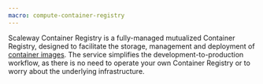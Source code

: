 ```yaml
---
macro: compute-container-registry
---
```


Scaleway Container Registry is a fully-managed mutualized Container Registry, designed to facilitate the storage, management and deployment of [container images](#container-image). The service simplifies the development-to-production workflow, as there is no need to operate your own Container Registry or to worry about the underlying infrastructure.
